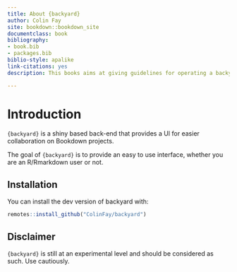```yaml
---
title: About {backyard}
author: Colin Fay
site: bookdown::bookdown_site
documentclass: book
bibliography:
- book.bib
- packages.bib
biblio-style: apalike
link-citations: yes
description: This books aims at giving guidelines for operating a backyard backend.

---
```

# Introduction

`{backyard}` is a shiny based back-end that provides a UI for easier collaboration on Bookdown projects.

The goal of `{backyard}` is to provide an easy to use interface, whether you are an R/Rmarkdown user or not.

## Installation

You can install the dev version of backyard with:

```r
remotes::install_github("ColinFay/backyard")

```

## Disclaimer

`{backyard}` is still at an experimental level and should be considered as such. Use cautiously.
